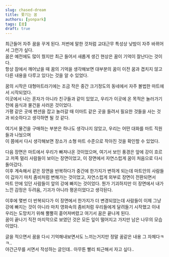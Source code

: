 ```yaml
---
slug: chased-dream
title: 쫓기는 꿈
authors: [yonpark]
tags: [꿈]
draft: true
---
```


최근들어 자주 꿈을 꾸게 된다. 저번에 말한 것처럼 교대근무 특성상 낮밤이 자주 바뀌어서 그런가 싶다.<br/>
꿈은 예전에도 많이 꿨지만 최근 들어서 새롭게 생긴 현상은 꿈이 기억이 잘난다는 것이다.<br/>
항상 잠에서 깨어났을 때 꿈의 기억을 생각해보면 대부분의 꿈이 이전 꿈과 겹치지 않고 다른 내용을 다루고 있다는 것을 알 수 있었다.

꿈의 시작은 대형마트라기에는 조금 작은 중간 크기정도의 동네에서 자주 볼법한 마트에서 시작되었다.<br/>
이곳에서 나는 혼자가 아니라 친구들과 같이 있었고, 우리가 이곳에 온 목적은 놀러가기전에 음식과 물건을 사러온 것이었다.<br/>
가평 같은 곳에 펜션을 잡고 놀러갈 때 이마트 같은 곳을 들려서 필요한 것들을 사는 것과 비슷하다고 생각하면 될 것 같다.

여기서 물건을 구매하는 부분은 하나도 생각나지 않았고, 우리는 어떤 대화를 마트 직원들과 나눴으며<br/>
이 쯤에서 다시 생각해보면 장소가 소형 마트 수준으로 작아진 것을 확인할 수 있었다.

다음 장면은 마트에서 우리가 빠져나온 것이었으며, 여기서 보인 풍경은 앞에 강이 흐르고 저쪽 멀리 사람들이 보이는 장면이었고, 이 장면에서 자연스럽게 꿈이 처음으로 다시 돌아갔다.<br/>
이후 계속해서 같은 장면을 반복하다가 중간에 한가지가 변하게 되는데 마트안의 사람들이 갑자기 마치 좀비처럼 변해가는 것이었고, 자연스럽게 외부로 장면이 전환되면서<br/>
마트 안에 있던 사람들이 앞의 강에 빠지는 것이었다. 뭔가 기괴하지만 이 장면에서 내가 느낀 감정은 두려움, 기괴가 아니라 평온이었다고 생각된다.

이후에 몇번 더 반복되다가 이 장면에서 한가지가 더 변경되었는데 사람들이 이제 그냥 강에 빠지는 것이 아니라 마치 영화속의 좀비처럼 우리들에게 달려들기 시작했고
이내 우리는 도망치기 위해 뿔뿔히 흩어져버렸고 여기서 꿈은 끝나게 된다.<br/>
꿈이 끝나기 직전 마지막으로 보였던 것은 모든 잎이 떨어지고 가지만 남은 나무의 모습이었다.

글을 적으면서 꿈을 다시 기억해내보면서도 느끼는거지만 정말 꿈같은 내용 그 자체다ㅋㅋ..<br/>
야간근무를 서면서 작성하는 글인데.. 아무튼 빨리 퇴근해서 자고 싶다..
